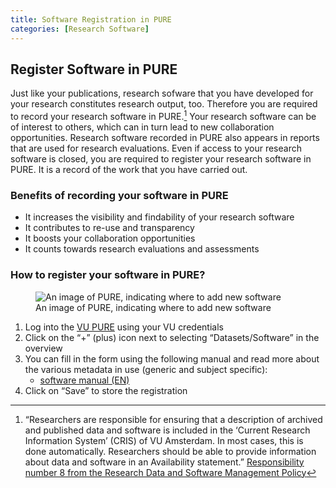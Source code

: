 ```yaml
---
title: Software Registration in PURE
categories: [Research Software]
---
```


## Register Software in PURE

Just like your publications, research sofware that you have developed for your research constitutes research output, too. Therefore you are required to record your research software in PURE.[^1] Your research software can be of interest to others, which can in turn lead to new collaboration opportunities. Research software recorded in PURE also appears in reports that are used for research evaluations. Even if access to your research software is closed, you are required to register your research software in PURE. It is a record of the work that you have carried out.

### Benefits of recording your software in PURE

* It increases the visibility and findability of your research software
* It contributes to re-use and transparency
* It boosts your collaboration opportunities
* It counts towards research evaluations and assessments

### How to register your software in PURE?

![An image of PURE, indicating where to add new software](../public/PURE-AddDataset.png)

1. Log into the [VU PURE](https://research.vu.nl/admin/workspace.xhtml) using your VU credentials
2. Click on the "+" (plus) icon next to selecting “Datasets/Software” in the overview
3. You can fill in the form using the following manual and read more about the various metadata in use (generic and subject specific):
    * [software manual (EN)](../public/Register_Software_in_Pure.pdf)
4. Click on "Save" to store the registration

[^1]: “Researchers are responsible for ensuring that a description of archived and published data and software is included in the ‘Current Research Information System’ (CRIS) of VU Amsterdam. In most cases, this is done automatically. Researchers should be able to provide information about data and software in an Availability statement.” [Responsibility number 8 from the Research Data and Software Management Policy](https://rdm.vu.nl/public/policies-regulations/RDSM-policy-VU-EN-v3.0.pdf)
